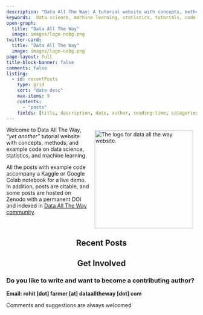 ```yaml
---
description: "Data All The Way: A tutorial website with concepts, methods, and example code on various data science, statistics, and machine learning topics."
keywords:  data science, machine learning, statistics, tutorials, code examples
open-graph:
  title: "Data All The Way"
  image: images/logo-nobg.png
twitter-card:
  title: "Data All The Way"
  image: images/logo-nobg.png
page-layout: full
title-block-banner: false
comments: false
listing:
  - id: recentPosts
    type: grid
    sort: "date desc"
    max-items: 9
    contents:
      - "posts"
    fields: [title, description, date, author, reading-time, categories]
---
```


<p>

<img src="images/logo-nobg.png" alt="The logo for data all the way website." align="right" width="260" style="padding: 10px 10px 10px 10px;"/>

Welcome to Data All The Way, *"yet another"* tutorial website with concepts, methods, and example code on data science, statistics, and machine learning.

All the posts with example code accompany a Kaggle or Google Colab notebook for a live demo. In addition, posts are citable, and some posts are hosted on Zenodo with a permanent DOI and indexed in [Data All The Way community](https://zenodo.org/communities/data-all-the-way/).

</p>

<br>

## Recent Posts {style="text-align: center;"}

::: {#recentPosts}
:::

## Get Involved {style="text-align: center;"}

### Do you like to write and want to become a contributing author?

**Email: rohit \[dot\] farmer \[at\] dataalltheway \[dot\] com**

Comments and suggestions are always welcomed
